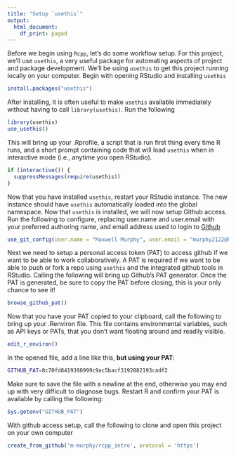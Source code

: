 ```yaml
---
title: "Setup `usethis`"
output:
  html_document:
    df_print: paged
---
```


Before we begin using `Rcpp`, let's do some workflow setup. For this project, we'll use `usethis`, a very useful package for automating aspects of project and package development. We'll be using `usethis` to get this project running locally on your computer. Begin with opening RStudio and installing `usethis`

```r
install.packages("usethis")
```

After installing, it is often useful to make `usethis` available immediately without having to call `library(usethis)`. Run the following

```r
library(usethis)
use_usethis()
```

This will bring up your .Rprofile, a script that is run first thing every time R runs, and a short prompt containing code that will load `usethis` when in interactive mode (i.e., anytime you open RStudio).

```r
if (interactive()) {
  suppressMessages(require(usethis))
}
```

Now that you have installed `usethis`, restart your RStudio instance. The new instance should have `usethis` automatically loaded into the global namespace. Now that `usethis` is installed, we will now setup Github access. Run the following to configure, replacing user.name and user.email with your preferred authoring name, and email address used to login to [Github](https://www.Github.com)

```r
use_git_config(user.name = "Maxwell Murphy", user.email = "murphy2122@berkeley.edu")
```

Next we need to setup a personal access token (PAT) to access github if we want to be able to work collaboratively. A PAT is required if we want to be able to push or fork a repo using `usethis` and the integrated github tools in RStudio. Calling the following will bring up Github's PAT generator. Once the PAT is generated, be sure to copy the PAT before closing, this is your only chance to see it!

```r
browse_github_pat()
```

Now that you have your PAT copied to your clipboard, call the following to bring up your .Renviron file. This file contains environmental variables, such as API keys or PATs, that you don't want floating around and readily visible.

```r
edit_r_environ()
```

In the opened file, add a line like this, __but using your PAT__:

```bash
GITHUB_PAT=8c70fd8419398999c9ac5bacf3192882193cadf2
```

Make sure to save the file with a newline at the end, otherwise you may end up with very difficult to diagnose bugs. Restart R and confirm your PAT is available by calling the following:

```r
Sys.getenv("GITHUB_PAT")
```

With github access setup, call the following to clone and open this project on your own computer

```r
create_from_github('m-murphy/rcpp_intro', protocol = 'https')
```
